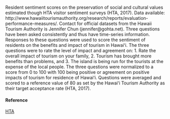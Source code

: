 Resident sentiment scores on the preservation of social and cultural values estimated though HTA visitor sentiment surveys (HTA, 2017). Data available: http://www.hawaiitourismauthority.org/research/reports/evaluation-performance-measures/. Contact for official datasets from the Hawaii Tourism Authority is Jennifer Chun (jennifer@gohta.net). Three questions have been asked consistently and thus have time-series information. Responses to these questions were used to score the sentiment of residents on the benefits and impact of tourism in Hawaiʻi. The three questions were to rate the level of impact and agreement on: 1. Rate the overall impact of tourism on your family, 2. Tourism has brought more benefits than problems, and 3. The island is being run for the tourists at the expense of the local people. The three questions were normalized to a score from 0 to 100 with 100 being positive or agreement on positive impacts of tourism for residence of Hawaiʻi. Questions were averaged and scored to a reference value of 80 as set by the Hawaiʻi Tourism Authority as their target acceptance rate (HTA, 2017).

#### Reference

[HTA](http://www.hawaiitourismauthority.org/research/reports/visitor-satisfaction/)